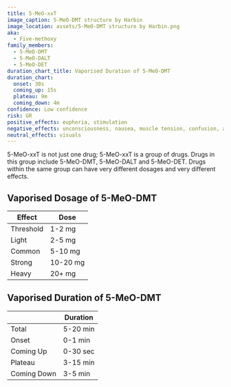 ---
title: 5-MeO-xxT
image_caption: 5-MeO-DMT structure by Harbin
image_location: assets/5-MeO-DMT structure by Harbin.png
aka:
  - Five-methoxy
family_members:
  - 5-MeO-DMT
  - 5-MeO-DALT
  - 5-MeO-DET
duration_chart_title: Vaporised Duration of 5-MeO-DMT
duration_chart:
  onset: 30s
  coming_up: 15s
  plateau: 9m
  coming_down: 4m
confidence: Low confidence
risk: GR
positive_effects: euphoria, stimulation
negative_effects: unconsciousness, nausea, muscle tension, confusion, anxiety
neutral_effects: visuals
---

5-MeO-xxT is not just one drug; 5-MeO-xxT is a group of drugs. Drugs in this group include 5-MeO-DMT, 5-MeO-DALT and 5-MeO-DET. Drugs within the same group can have very different dosages and very different effects.

## Vaporised Dosage of 5-MeO-DMT
| Effect | Dose |
| --- | --- |
| Threshold | 1-2 mg |
| Light | 2-5 mg |
| Common | 5-10 mg |
| Strong | 10-20 mg |
| Heavy | 20+ mg |

## Vaporised Duration of 5-MeO-DMT
|  | Duration |
| --- | --- |
| Total | 5-20 min |
| Onset | 0-1 min |
| Coming Up | 0-30 sec |
| Plateau | 3-15 min |
| Coming Down | 3-5 min |
